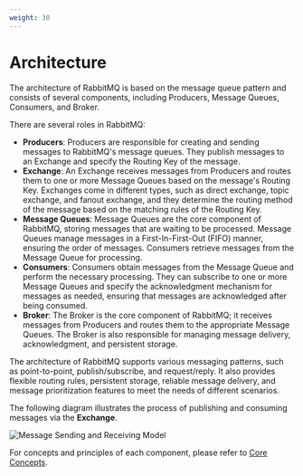 ```yaml
---
weight: 30
---
```


# Architecture

The architecture of RabbitMQ is based on the message queue pattern and consists of several components, including Producers, Message Queues, Consumers, and Broker.

There are several roles in RabbitMQ:

- **Producers**: Producers are responsible for creating and sending messages to RabbitMQ's message queues. They publish messages to an Exchange and specify the Routing Key of the message.
- **Exchange**: An Exchange receives messages from Producers and routes them to one or more Message Queues based on the message's Routing Key. Exchanges come in different types, such as direct exchange, topic exchange, and fanout exchange, and they determine the routing method of the message based on the matching rules of the Routing Key.
- **Message Queues**: Message Queues are the core component of RabbitMQ, storing messages that are waiting to be processed. Message Queues manage messages in a First-In-First-Out (FIFO) manner, ensuring the order of messages. Consumers retrieve messages from the Message Queue for processing.
- **Consumers**: Consumers obtain messages from the Message Queue and perform the necessary processing. They can subscribe to one or more Message Queues and specify the acknowledgment mechanism for messages as needed, ensuring that messages are acknowledged after being consumed.
- **Broker**: The Broker is the core component of RabbitMQ; it receives messages from Producers and routes them to the appropriate Message Queues. The Broker is also responsible for managing message delivery, acknowledgment, and persistent storage.

The architecture of RabbitMQ supports various messaging patterns, such as point-to-point, publish/subscribe, and request/reply. It also provides flexible routing rules, persistent storage, reliable message delivery, and message prioritization features to meet the needs of different scenarios.

The following diagram illustrates the process of publishing and consuming messages via the **Exchange**.

![Message Sending and Receiving Model](./assets/rabbitmq-arch-1.png)

For concepts and principles of each component, please refer to [Core Concepts](./concepts).
